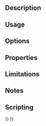 <languages/>
{{VeryImportantMessage|Obsolete ({{VersionPlus|1.0}}).}}
<translate>

<!--T:9-->
{{Docnav
|
|
|[[FEM_Workbench|FEM]]
|
|
|IconC=Workbench_FEM.svg
}}

<!--T:1-->
{{GuiCommand
|Name=FEM CreateNodesSet
|MenuLocation=Mesh → Nodes set
|Workbenches=[[FEM_Workbench|FEM]]
|SeeAlso=[[FEM_tutorial|FEM tutorial]]
}}

==Description== <!--T:2-->


==Usage== <!--T:3-->


==Options== <!--T:4-->


==Properties== <!--T:5-->


==Limitations== <!--T:6-->


==Notes== <!--T:7-->


==Scripting== <!--T:8-->


<!--T:10-->
{{Docnav
|
|
|[[FEM_Workbench|FEM]]
|
|
|IconC=Workbench_FEM.svg
}}

</translate>
{{FEM Tools navi{{#translation:}}}}
{{Userdocnavi{{#translation:}}}}